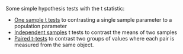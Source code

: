 Some simple hypothesis tests with the t statistic:

* [One sample t tests](http://environmentalcomputing.net/one-sample-t-test/) to contrasting a single sample parameter to a population parameter  
* [Independent samples](http://environmentalcomputing.net/independent-samples-t-test/) t tests to contrast the means of two samples
* [Paired t-tests](http://environmentalcomputing.net/paired-t-tests/) to contrast two groups of values where each pair is measured from the same object.